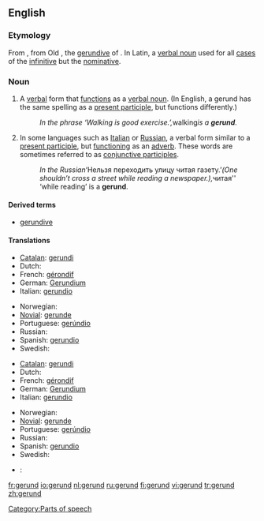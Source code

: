 {{wikipedia}}
==English==

===Etymology===
From {{LL.}} {{term|gerundium}}, from Old {{L.}} {{term|gerundum||to be carried out}}, the [[gerundive]] of {{term|gerere||to bear, carry}}. In Latin, a [[verbal noun]] used for all [[case]]s of the [[infinitive]] but the [[nominative]].

===Noun===
{{en-noun}}

# {{grammar}} A [[verbal]] form that [[function]]s as a [[verbal noun]]. (In English, a gerund has the same spelling as a [[present participle]], but functions differently.)
#: ''In the phrase ‘Walking is good exercise.’, ''walking'' is a '''gerund'''.''
# {{grammar}} In some languages such as [[Italian]] or [[Russian]], a verbal form similar to a [[present participle]], but [[function]]ing as an [[adverb]]. These words are sometimes referred to as [[conjunctive participle]]s.
#: ''In the Russian ''‘Нельзя переходить улицу читая газету.’'' (One shouldn’t cross a street while reading a newspaper.), ''читая'' ‘while reading’ is a '''gerund'''.

====Derived terms====
* [[gerundive]]

====Translations====
{{trans-top|verb form functioning as a verbal noun}}
*[[Catalan]]: [[gerundi]] {{m}}
*Dutch: {{t|nl|gerundium|n}}
*French: [[gérondif]] {{m}}
*German: [[Gerundium]] {{n}}
*Italian: [[gerundio]] {{m}}
{{trans-mid}}
*Norwegian: {{t|no|gerundium}} {{g|Norwegian}}
*[[Novial]]: [[gerunde]]
*Portuguese: [[gerúndio]] {{m}}
*Russian: {{t|ru|герундий|tr=g'erúndij|m}}
*Spanish: [[gerundio]] {{m}}
*Swedish: {{t|sv|gerundium|n}}
{{trans-bottom}}

{{trans-top|verb form functioning as an adverb}}
*[[Catalan]]: [[gerundi]] {{m}}
*Dutch: {{t|nl|gerundium|n}}
*French: [[gérondif]] {{m}}
*German: [[Gerundium]] {{n}}
*Italian: [[gerundio]] {{m}}
{{trans-mid}}
*Norwegian: {{t|no|gerundium}} {{g|Norwegian}}
*[[Novial]]: [[gerunde]]
*Portuguese: [[gerúndio]] {{m}}
*Russian: {{t|ru|деепричастие|tr=d'ejepričástije|n}}
*Spanish: [[gerundio]] {{m}}
*Swedish: {{t|sv|gerundium|n}}
{{trans-bottom}}

{{checktrans-top}}
*{{ttbc|Japanese}}: {{t|ja|動名詞|tr=dōmeishi}}
{{trans-bottom}}

[[Category:Parts of speech]]

[[fr:gerund]]
[[io:gerund]]
[[nl:gerund]]
[[ru:gerund]]
[[fi:gerund]]
[[vi:gerund]]
[[tr:gerund]]
[[zh:gerund]]